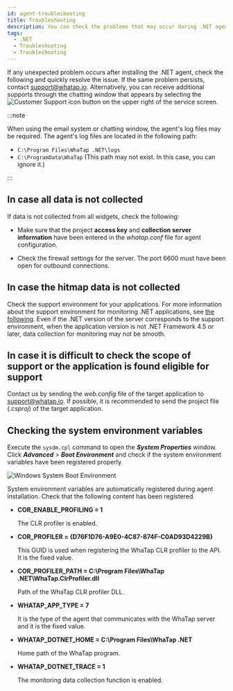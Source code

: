 ```yaml
---
id: agent-troubleshooting
title: Troubleshooting
description: You can check the problems that may occur during .NET agent installation.
tags:
  - .NET
  - Troubleshooting
  - Troubleshooting
---
```


If any unexpected problem occurs after installing the .NET agent, check the following and quickly resolve the issue. If the same problem persists, contact [support@whatap.io](mailto:support@whatap.io). Alternatively, you can receive additional supports through the chatting window that appears by selecting the ![Customer Support icon](/img/ico-help.svg) button on the upper right of the service screen.

:::note

When using the email system or chatting window, the agent's log files may be required. The agent's log files are located in the following path:

- `C:\Program Files\WhaTap .NET\logs`
- `C:\ProgramData\WhaTap` (This path may not exist. In this case, you can ignore it.)

:::

## In case all data is not collected

<ImgLang img='dotnet-apm-troubleshooting-connection-fail.png' desc='' />

If data is not collected from all widgets, check the following:

- Make sure that the project **access key** and **collection server information** have been entered in the _whatap.conf_ file for agent configuration.

- Check the firewall settings for the server. The port 6600 must have been open for outbound connections.

## In case the hitmap data is not collected

<ImgLang img='dotnet-apm-troubleshooting-none-hitmap.png' desc='' />

Check the support environment for your applications. For more information about the support environment for monitoring .NET applications, see [the following](supported-spec). Even if the .NET version of the server corresponds to the support environment, when the application version is not .NET Framework 4.5 or later, data collection for monitoring may not be smooth.

## In case it is difficult to check the scope of support or the application is found eligible for support

Contact us by sending the _web.config_ file of the target application to [support@whatap.io](mailto:support@whatap.io). If possible, it is recommended to send the project file (_.csproj_) of the target application.

## Checking the system environment variables

Execute the `sysdm.cpl` command to open the **_System Properties_** window. Click **_Advanced_** > **_Boot Environment_** and check if the system environment variables have been registered properly.

![Windows System Boot Environment](https://img.whatap.io/media/agent_dotnet/install/system_properties.png)

System environment variables are automatically registered during agent installation. Check that the following content has been registered.

- **COR_ENABLE_PROFILING = 1**

  The CLR profiler is enabled.

- **COR_PROFILER = \{D76F1D76-A9E0-4C87-874F-C0AD93D4229B\}**

  This GUID is used when registering the WhaTap CLR profiler to the API. It is the fixed value.

- **COR_PROFILER_PATH = C:\\Program Files\\WhaTap .NET\\WhaTap.ClrProfiler.dll**

  Path of the WhaTap CLR profiler DLL.

- **WHATAP_APP_TYPE = 7**

  It is the type of the agent that communicates with the WhaTap server and it is the fixed value.

- **WHATAP_DOTNET_HOME = C:\\Program Files\\WhaTap .NET**

  Home path of the WhaTap program.

- **WHATAP_DOTNET_TRACE = 1**

  The monitoring data collection function is enabled.
